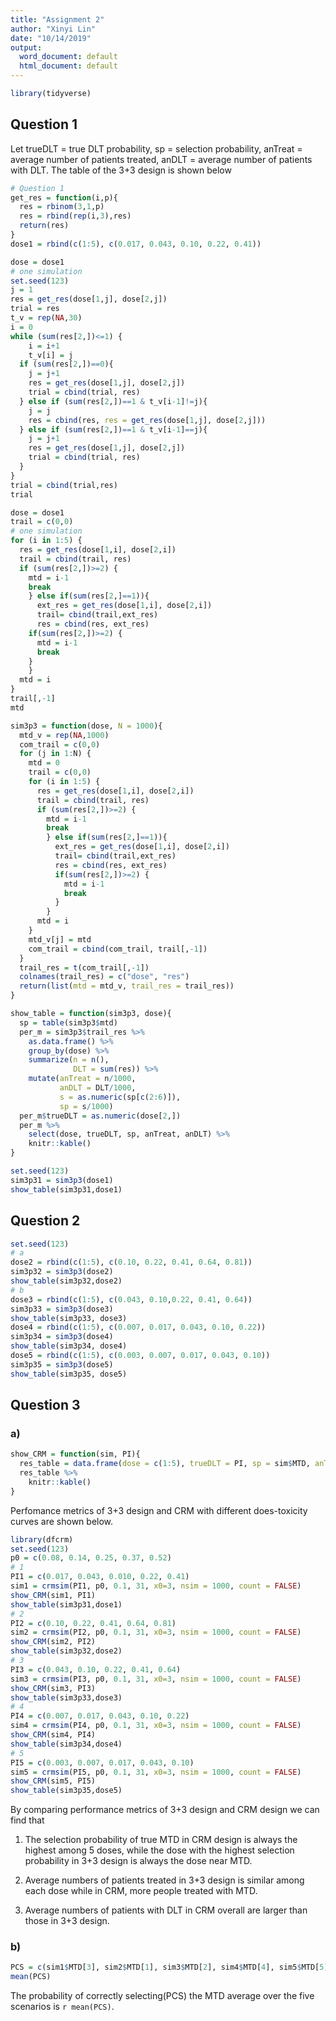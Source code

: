```yaml
---
title: "Assignment 2"
author: "Xinyi Lin"
date: "10/14/2019"
output:
  word_document: default
  html_document: default
---
```


```r
library(tidyverse)
```

## Question 1

Let trueDLT = true DLT probability, sp = selection probability, anTreat = average number of patients treated, anDLT = average number of patients with DLT. The table of the 3+3 design is shown below

```r
# Question 1
get_res = function(i,p){
  res = rbinom(3,1,p)
  res = rbind(rep(i,3),res)
  return(res)
}
dose1 = rbind(c(1:5), c(0.017, 0.043, 0.10, 0.22, 0.41))
```

```r
dose = dose1
# one simulation
set.seed(123)
j = 1
res = get_res(dose[1,j], dose[2,j])
trial = res
t_v = rep(NA,30)
i = 0
while (sum(res[2,])<=1) {
    i = i+1
    t_v[i] = j
  if (sum(res[2,])==0){
    j = j+1
    res = get_res(dose[1,j], dose[2,j])
    trial = cbind(trial, res)
  } else if (sum(res[2,])==1 & t_v[i-1]!=j){
    j = j
    res = cbind(res, res = get_res(dose[1,j], dose[2,j]))
  } else if (sum(res[2,])==1 & t_v[i-1]==j){
    j = j+1
    res = get_res(dose[1,j], dose[2,j])
    trial = cbind(trial, res)
  }
}
trial = cbind(trial,res)
trial
```

```r
dose = dose1
trail = c(0,0)
# one simulation
for (i in 1:5) {
  res = get_res(dose[1,i], dose[2,i])
  trail = cbind(trail, res)
  if (sum(res[2,])>=2) {
    mtd = i-1
    break
    } else if(sum(res[2,]==1)){
      ext_res = get_res(dose[1,i], dose[2,i])
      trail= cbind(trail,ext_res)
      res = cbind(res, ext_res)
    if(sum(res[2,])>=2) {
      mtd = i-1
      break
    }
    }
  mtd = i
}
trail[,-1]
mtd
```

```r
sim3p3 = function(dose, N = 1000){
  mtd_v = rep(NA,1000)
  com_trail = c(0,0)
  for (j in 1:N) {
    mtd = 0
    trail = c(0,0)
    for (i in 1:5) {
      res = get_res(dose[1,i], dose[2,i])
      trail = cbind(trail, res)
      if (sum(res[2,])>=2) {
        mtd = i-1
        break
        } else if(sum(res[2,]==1)){
          ext_res = get_res(dose[1,i], dose[2,i])
          trail= cbind(trail,ext_res)
          res = cbind(res, ext_res)
          if(sum(res[2,])>=2) {
            mtd = i-1
            break
          }
        }
      mtd = i
    }
    mtd_v[j] = mtd
    com_trail = cbind(com_trail, trail[,-1])
  }
  trail_res = t(com_trail[,-1])
  colnames(trail_res) = c("dose", "res")
  return(list(mtd = mtd_v, trail_res = trail_res))
}
```

```r
show_table = function(sim3p3, dose){
  sp = table(sim3p3$mtd)
  per_m = sim3p3$trail_res %>% 
    as.data.frame() %>% 
    group_by(dose) %>% 
    summarize(n = n(),
              DLT = sum(res)) %>% 
    mutate(anTreat = n/1000,
           anDLT = DLT/1000,
           s = as.numeric(sp[c(2:6)]),
           sp = s/1000) 
  per_m$trueDLT = as.numeric(dose[2,])
  per_m %>% 
    select(dose, trueDLT, sp, anTreat, anDLT) %>% 
    knitr::kable()
}
```

```r
set.seed(123)
sim3p31 = sim3p3(dose1)
show_table(sim3p31,dose1)
```

## Question 2

```r
set.seed(123)
# a
dose2 = rbind(c(1:5), c(0.10, 0.22, 0.41, 0.64, 0.81))
sim3p32 = sim3p3(dose2)
show_table(sim3p32,dose2)
# b
dose3 = rbind(c(1:5), c(0.043, 0.10,0.22, 0.41, 0.64))
sim3p33 = sim3p3(dose3)
show_table(sim3p33, dose3)
dose4 = rbind(c(1:5), c(0.007, 0.017, 0.043, 0.10, 0.22))
sim3p34 = sim3p3(dose4)
show_table(sim3p34, dose4)
dose5 = rbind(c(1:5), c(0.003, 0.007, 0.017, 0.043, 0.10))
sim3p35 = sim3p3(dose5)
show_table(sim3p35, dose5)
```

## Question 3

### a)

```r
show_CRM = function(sim, PI){
  res_table = data.frame(dose = c(1:5), trueDLT = PI, sp = sim$MTD, anTreat = sim$level, anDLT = sim$tox)
  res_table %>% 
    knitr::kable()
}
```

Perfomance metrics of 3+3 design and CRM with different does-toxicity curves are shown below.

```r
library(dfcrm)
set.seed(123)
p0 = c(0.08, 0.14, 0.25, 0.37, 0.52)
# 1
PI1 = c(0.017, 0.043, 0.010, 0.22, 0.41)
sim1 = crmsim(PI1, p0, 0.1, 31, x0=3, nsim = 1000, count = FALSE)
show_CRM(sim1, PI1)
show_table(sim3p31,dose1)
# 2
PI2 = c(0.10, 0.22, 0.41, 0.64, 0.81)
sim2 = crmsim(PI2, p0, 0.1, 31, x0=3, nsim = 1000, count = FALSE)
show_CRM(sim2, PI2)
show_table(sim3p32,dose2)
# 3
PI3 = c(0.043, 0.10, 0.22, 0.41, 0.64)
sim3 = crmsim(PI3, p0, 0.1, 31, x0=3, nsim = 1000, count = FALSE)
show_CRM(sim3, PI3)
show_table(sim3p33,dose3)
# 4
PI4 = c(0.007, 0.017, 0.043, 0.10, 0.22)
sim4 = crmsim(PI4, p0, 0.1, 31, x0=3, nsim = 1000, count = FALSE)
show_CRM(sim4, PI4)
show_table(sim3p34,dose4)
# 5
PI5 = c(0.003, 0.007, 0.017, 0.043, 0.10)
sim5 = crmsim(PI5, p0, 0.1, 31, x0=3, nsim = 1000, count = FALSE)
show_CRM(sim5, PI5)
show_table(sim3p35,dose5)
```

By comparing performance metrics of 3+3 design and CRM design we can find that

1) The selection probability of true MTD in CRM design is always the highest among 5 doses, while the dose with the highest selection probability in 3+3 design is always the dose near MTD.

2) Average numbers of patients treated in 3+3 design is similar among each dose while in CRM, more people treated with MTD.

3) Average numbers of patients with DLT in CRM overall are larger than those in 3+3 design.

### b)

```r
PCS = c(sim1$MTD[3], sim2$MTD[1], sim3$MTD[2], sim4$MTD[4], sim5$MTD[5])
mean(PCS)
```

The probability of correctly selecting(PCS) the MTD average over the five scenarios is `r mean(PCS)`.

